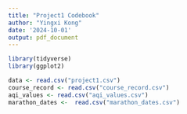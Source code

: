 ```yaml
---
title: "Project1 Codebook"
author: "Yingxi Kong"
date: '2024-10-01'
output: pdf_document
---
```


```r
library(tidyverse)
library(ggplot2)

data <- read.csv("project1.csv")
course_record <- read.csv("course_record.csv")
aqi_values <- read.csv("aqi_values.csv")
marathon_dates <-  read.csv("marathon_dates.csv")
```
